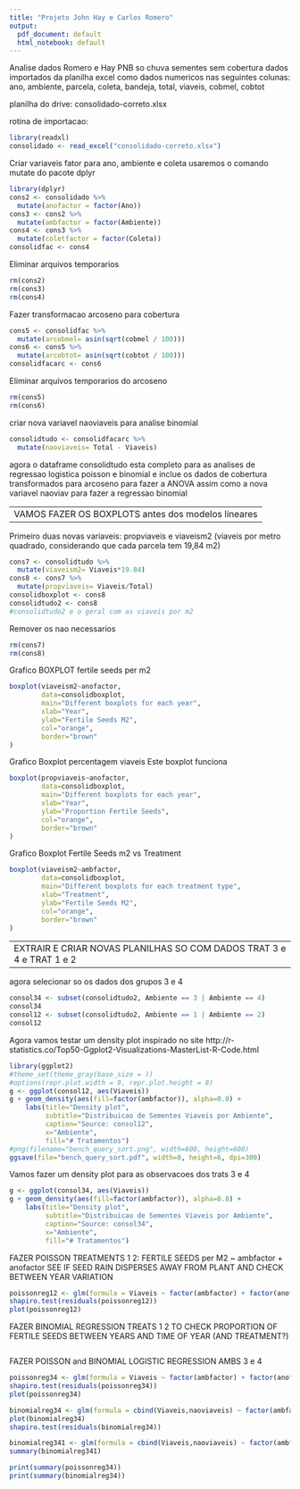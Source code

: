 ```yaml
---
title: "Projeto John Hay e Carlos Romero"
output:
  pdf_document: default
  html_notebook: default
---
```

Analise dados Romero e Hay PNB so chuva sementes sem cobertura
dados importados da planilha excel como dados numericos nas seguintes
colunas: ano, ambiente, parcela, coleta, bandeja, total, viaveis, cobmel, cobtot

planilha do drive: consolidado-correto.xlsx

rotina de importacao:

```r
library(readxl)
consolidado <- read_excel("consolidado-correto.xlsx")
```


Criar variaveis fator para ano, ambiente e coleta
usaremos o comando mutate do pacote dplyr


```r
library(dplyr)
cons2 <- consolidado %>% 
  mutate(anofactor = factor(Ano))
cons3 <- cons2 %>% 
  mutate(ambfactor = factor(Ambiente))
cons4 <- cons3 %>% 
  mutate(coletfactor = factor(Coleta))
consolidfac <- cons4
```
Eliminar arquivos temporarios
```r
rm(cons2)
rm(cons3)
rm(cons4)
```
Fazer transformacao arcoseno para cobertura

```r
cons5 <- consolidfac %>% 
  mutate(arcobmel= asin(sqrt(cobmel / 100)))
cons6 <- cons5 %>% 
  mutate(arcobtot= asin(sqrt(cobtot / 100)))
consolidfacarc <- cons6
```
Eliminar arquivos temporarios do arcoseno

```r
rm(cons5)
rm(cons6)
```


criar nova variavel naoviaveis para analise binomial

```r
consolidtudo <- consolidfacarc %>% 
  mutate(naoviaveis= Total - Viaveis)
```


agora o dataframe consolidtudo esta completo para as analises de regressao logistica poisson e binomial
e inclue os dados de cobertura transformados para arcoseno para fazer a ANOVA
assim como a nova variavel naoviav para fazer a regressao binomial


------------------------------------------
VAMOS FAZER OS BOXPLOTS antes dos modelos lineares
------------------------------------------

Primeiro duas novas variaveis: propviaveis e viaveism2 (viaveis por metro quadrado, considerando que cada parcela tem 19,84 m2)

```r
cons7 <- consolidtudo %>% 
  mutate(viaveism2= Viaveis*19.84)
cons8 <- cons7 %>% 
  mutate(propviaveis= Viaveis/Total)
consolidboxplot <- cons8
consolidtudo2 <- cons8
#consolidtudo2 e o geral com as viaveis por m2
```


Remover os nao necessarios
```r
rm(cons7)
rm(cons8)
```

Grafico BOXPLOT fertile seeds per m2

```r
boxplot(viaveism2~anofactor,
        data=consolidboxplot,
        main="Different boxplots for each year",
        xlab="Year",
        ylab="Fertile Seeds M2",
        col="orange",
        border="brown"
)
```

Grafico Boxplot percentagem viaveis
Este boxplot funciona

```r
boxplot(propviaveis~anofactor,
        data=consolidboxplot,
        main="Different boxplots for each year",
        xlab="Year",
        ylab="Proportion Fertile Seeds",
        col="orange",
        border="brown"
)
```

Grafico Boxplot Fertile Seeds m2 vs Treatment

```r
boxplot(viaveism2~ambfactor,
        data=consolidboxplot,
        main="Different boxplots for each treatment type",
        xlab="Treatment",
        ylab="Fertile Seeds M2",
        col="orange",
        border="brown"
)
```

-----------------------------------------------------------------
EXTRAIR E CRIAR NOVAS PLANILHAS SO COM DADOS TRAT 3 e 4 e TRAT 1 e 2
--------------------------------------------
agora selecionar so os dados dos grupos 3 e 4

```r
consol34 <- subset(consolidtudo2, Ambiente == 3 | Ambiente == 4)
consol34
consol12 <- subset(consolidtudo2, Ambiente == 1 | Ambiente == 2)
consol12
```


Agora vamos testar um density plot inspirado no site
http://r-statistics.co/Top50-Ggplot2-Visualizations-MasterList-R-Code.html
```r
library(ggplot2)
#theme_set(theme_gray(base_size = ))
#options(repr.plot.width = 9, repr.plot.height = 8)
g <- ggplot(consol12, aes(Viaveis))
g + geom_density(aes(fill=factor(ambfactor)), alpha=0.8) + 
    labs(title="Density plot", 
         subtitle="Distribuicao de Sementes Viaveis por Ambiente",
         caption="Source: consol12",
         x="Ambiente",
         fill="# Tratamentos")
#png(filename="bench_query_sort.png", width=600, height=600)
ggsave(file="bench_query_sort.pdf", width=8, height=6, dpi=300)

```
Vamos fazer um density plot para as observacoes dos trats 3 e 4
```r
g <- ggplot(consol34, aes(Viaveis))
g + geom_density(aes(fill=factor(ambfactor)), alpha=0.8) + 
    labs(title="Density plot", 
         subtitle="Distribuicao de Sementes Viaveis por Ambiente",
         caption="Source: consol34",
         x="Ambiente",
         fill="# Tratamentos")
```


FAZER POISSON TREATMENTS 1 2: FERTILE SEEDS per M2 ~ ambfactor + anofactor
SEE IF SEED RAIN DISPERSES AWAY FROM PLANT AND CHECK BETWEEN YEAR VARIATION

```r
poissonreg12 <- glm(formula = Viaveis ~ factor(ambfactor) + factor(anofactor), family = poisson, data = consol12)
shapiro.test(residuals(poissonreg12))
plot(poissonreg12)
```

FAZER BINOMIAL REGRESSION TREATS 1 2 TO CHECK PROPORTION OF FERTILE SEEDS BETWEEN YEARS AND TIME OF YEAR (AND TREATMENT?)

```r

```


 FAZER POISSON and BINOMIAL LOGISTIC REGRESSION AMBS 3 e 4
 
 
```r
poissonreg34 <- glm(formula = Viaveis ~ factor(ambfactor) + factor(anofactor), family = poisson, data = consol34)
shapiro.test(residuals(poissonreg34))
plot(poissonreg34)

binomialreg34 <- glm(formula = cbind(Viaveis,naoviaveis) ~ factor(ambfactor) + factor(anofactor), family = binomial, data = consol34)
plot(binomialreg34)
shapiro.test(residuals(binomialreg34))

binomialreg341 <- glm(formula = cbind(Viaveis,naoviaveis) ~ factor(ambfactor) + factor(anofactor) + arcobtot, family = binomial, data = consol34)
summary(binomialreg341)

print(summary(poissonreg34))
print(summary(binomialreg34))


```

